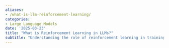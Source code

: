 ```yaml
---
aliases:
- /what-is-llm-reinforcement-learning/
categories:
- Large Language Models
date: '2025-03-23'
title: "What is Reinforcement Learning in LLMs?"
subtitle: "Understanding the role of reinforcement learning in training large language models"
---
```


